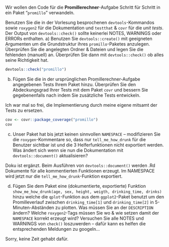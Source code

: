 Wir wollen den Code für die **Promillerechner**-Aufgabe Schritt für Schritt in ein Paket "`promillo`" verwandeln. 

Benutzen Sie die in der Vorlesung besprochenen `devtools`-Kommandos sowie 
`roxygen2` für die Dokumentation und `testthat` & `covr` für die *unit tests*.
Der Output von `devtools::check()` sollte keinerlei NOTES, WARNINGS oder ERRORs enthalten.
a) Benutzen Sie `devtools::create()` mit geeigneten Argumenten um die Grundstruktur ihres `promillo`-Paketes anzulegen. Überprüfen Sie die angelegten Ordner & Dateien und legen Sie die fehlenden (manuell) an. Überprüfen Sie dann mit `devtools::check()` ob alles seine Richtigkeit hat.

```r
devtools::check("promillo")
```

b) Fügen Sie die in der ursprünglichen Promillerechner-Aufgabe angegebenen Tests Ihrem Paket hinzu. 
Überprüfen Sie den Abdeckungsgrad Ihrer Tests mit dem Paket `covr` und bessern Sie gegebenenfalls nach indem Sie zusätzliche Tests entwickeln.  

Ich war mal so frei, die Implementierung durch meine eigene mitsamt der Tests zu ersetzen.
```r
cov <- covr::package_coverage("promillo")
cov
```

c) Unser Paket hat bis jetzt keinen sinnvollen `NAMESPACE` -- modifizieren Sie die `roxygen`-Kommentare so, dass nur `tell_me_how_drunk` für die Benutzer sichtbar ist und die 3 Helferfunktionen nicht exportiert werden. Was ändert sich wenn sie nun die Dokumentation mit `devtools::document()` aktualisieren?

Doku ist ergänzt. Beim Ausführen von `devtools::document()` werden .Rd Dokumente für alle kommentierten Funktionen erzeugt. Im NAMESPACE wird jetzt nur die `tell_me_how_drunk`-Funktion exportiert.

d) Fügen Sie dem Paket eine (dokumentierte, exportierte) Funktion `show_me_how_drunk(age, sex, height, weigth, drinking_time, drinks)` hinzu welche die `qplot`-Funktion aus dem `ggplot2`-Paket benutzt um den Promilleverlauf zwischen `drinking_time[1]` und `drinking_time[2]` in 5-Minuten-Abständen zu plotten. Was müssen Sie an der `DESCRIPTION` ändern? Welche `roxygen2`-Tags müssen Sie wo & wie setzen damit der `NAMESPACE` korrekt erzeugt wird? Versuchen Sie alle NOTES und WARNINGS von `check()` loszuwerden -- dafür kann es helfen die entsprechenden Meldungen zu googeln...

Sorry, keine Zeit gehabt dafür.
